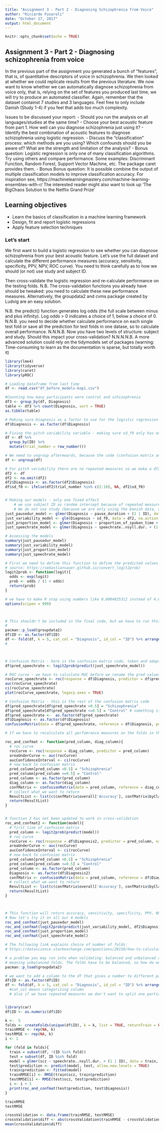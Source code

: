 ```yaml
---
title: "Assignment 3 - Part 2 - Diagnosing Schizophrenia from Voice"
author: "Riccardo Fusaroli"
date: "October 17, 2017"
output: html_document
---
```


```r
knitr::opts_chunk$set(echo = TRUE)
```

## Assignment 3 - Part 2 - Diagnosing schizophrenia from voice

In the previous part of the assignment you generated a bunch of "features", that is, of quantitative descriptors of voice in schizophrenia. We then looked at whether we could replicate results from the previous literature.
We now want to know whether we can automatically diagnose schizophrenia from voice only, that is, relying on the set of features you produced last time, we will try to produce an automated classifier.
Again, remember that the dataset containst 7 studies and 3 languages. Feel free to only include Danish (Study 1-4) if you feel that adds too much complexity.

Issues to be discussed your report:
- Should you run the analysis on all languages/studies at the same time? 
- Choose your best acoustic feature from part 1. How well can you diagnose schizophrenia just using it?
- Identify the best combination of acoustic features to diagnose schizophrenia using logistic regression.
- Discuss the "classification" process: which methods are you using? Which confounds should you be aware of? What are the strength and limitation of the analysis?
- Bonus question: Logistic regression is only one of many classification algorithms. Try using others and compare performance. Some examples: Discriminant Function, Random Forest, Support Vector Machine, etc. The package caret provides them. 
- Bonus Bonus question: It is possible combine the output of multiple  classification models to improve classification accuracy. For inspiration see,
https://machinelearningmastery.com/machine-learning-ensembles-with-r/
 The interested reader might also want to look up 'The BigChaos Solution to the Netflix Grand Prize'

## Learning objectives
- Learn the basics of classification in a machine learning framework
- Design, fit and report logistic regressions
- Apply feature selection techniques

### Let's start

We first want to build a logistic regression to see whether you can diagnose schizophrenia from your best acoustic feature. Let's use the full dataset and calculate the different performance measures (accuracy, sensitivity, specificity, PPV, NPV, ROC curve). You need to think carefully as to how we should (or not) use study and subject ID.

Then cross-validate the logistic regression and re-calculate performance on the testing folds. N.B. The cross-validation functions you already have should be tweaked: you need to calculate these new performance measures. Alternatively, the groupdata2 and cvms package created by Ludvig are an easy solution. 

N.B. the predict() function generates log odds (the full scale between minus and plus infinity). Log odds > 0 indicates a choice of 1, below a choice of 0.
N.N.B. you need to decide whether calculate performance on each single test fold or save all the prediction for test folds in one datase, so to calculate overall performance.
N.N.N.B. Now you have two levels of structure: subject and study. Should this impact your cross-validation?
N.N.N.N.B. A more advanced solution could rely on the tidymodels set of packages (warning: Time-consuming to learn as the documentation is sparse, but totally worth it)



```r
library(lme4)
library(tidyverse)
library(caret)
library(pROC)

# Loading dataframe from last time
df <- read.csv("df_before_models-kopi.csv")

#Counting how many participants were control and schizophrenia
df3 <- group_by(df, Diagnosis)
table <- df3 %>% count(Diagnosis, sort = TRUE)
as.tibble(table)

# Making sure Diagnosis as a factor to use for the logistic regression
df$Diagnosis <- as.factor(df$Diagnosis)

# Fixing the pitch variability variable - making sure sd_f0 only has one value per ID istead of 10 identical ones (as new column)
df <- df %>%
  group_by(ID) %>%
  mutate(trial_number = row_number())

# We need to ungroup afterewards, because the code (confusion matrix and roc != 1) works if i don't run these lines above
df <- ungroup(df)

# For pitch variability there are no repeated measures so we make a df2 for that where sd_f0 and Diagnosis has one measure per ID
df2 <- df
df2 <- na.omit(df2)
df2$Diagnosis <- as.factor(df2$Diagnosis)
df$sd_f0 <- ifelse(df2$trial_number %in% c(2:10), NA, df2$sd_f0)


# Making our models - only one fixed effect
    # we use subject ID as random intercept because of repeated measures. 
    # We do not use study (because we are only using the Danish data, and we previously concluded that the Danish studies are not different)
just_pausedur_model <- glmer(Diagnosis ~ pause_duration + (1 | ID), data = df, family = "binomial")
just_variability_model <- glm(Diagnosis ~ sd_f0, data = df2, na.action = "na.omit", family = "binomial")
just_proportion_model <- glmer(Diagnosis ~ proportion_of_spoken_time + (1 | ID), data = df, family = "binomial")
just_speechrate_model <- glmer(Diagnosis ~ speechrate..nsyll.dur. + (1 | ID), data = df, family = "binomial", glmerControl(optimizer = "nloptwrap", calc.derivs = FALSE))

# Assessing the models
summary(just_pausedur_model)
summary(just_variability_model)
summary(just_proportion_model)
summary(just_speechrate_model)
```


```r

# First we need to define this function to define the predicted values (we need those for both the ROC and confusion matrix): 
# source: https://sebastiansauer.github.io/convert_logit2prob/
logit2prob <- function(logit){
  odds <- exp(logit)
  prob <- odds / (1 + odds)
  return(prob)
}

# we have to make R stop using numbers like 0.0004835312 instead of 4.835312e-04 (scientific notation) to avoid a problem in confmat code
options(scipen = 999)



# This shouldn't be included in the final code, but we have to run this before the rest of this chunk in order to not get accuracy = 1.
#
pacman::p_load(groupdata2)
df$ID <- as.factor(df$ID)
df <- fold(df, k = 5, cat_col = "Diagnosis", id_col = "ID") %>% arrange(.folds)
#



# Confusion Matrix - here is the confusion matrix code, taken and adapted from the powerpoint of this week's lecture (continued below)
df$pred_speechrate <- logit2prob(predict(just_speechrate_model))

# ROC curve - we have to calculate ROC before we rename the pred values to "Schizophrenia" or "Control" because it only handles numeric values
rocCurve_speechrate <- roc(response = df$Diagnosis, predictor = df$pred_speechrate)
auc(rocCurve_speechrate)
ci(rocCurve_speechrate)
plot(rocCurve_speechrate, legacy.axes = TRUE)

# Confusion Matrix - this is the rest of the confusion matrix code
df$pred_speechrate[df$pred_speechrate >0.5] = "Schizophrenia"
df$pred_speechrate[df$pred_speechrate <=0.5] = "Control" # something is wrong here - i found out why! it's because of scientific notation!
df$pred_speechrate <-  as.factor(df$pred_speechrate)
df$Diagnosis <- as.factor(df$Diagnosis)
confusionMatrix(data = df$pred_speechrate, reference = df$Diagnosis, positive = "Schizophrenia")

```


```r
# If we have to recalculate all perfomrance measures on the folds in the next task (cross-validation) it may be a good idea to create a function that calculates and saves all 6 measures

roc_and_confmat <- function(pred_column, diag_column){
  # roc curve
  rocCurve <- roc(response = diag_column, predictor = pred_column)
  areaUnderCurve <- auc(rocCurve)
  aucConfidenceInterval <- ci(rocCurve)
  # now back to confusion matrix
  pred_column[pred_column >0.5] = "Schizophrenia"
  pred_column[pred_column <=0.5] = "Control"
  pred_column <- as.factor(pred_column)
  diag_column <- as.factor(diag_column)
  confMatrix <- confusionMatrix(data = pred_column, reference = diag_column, positive = "Schizophrenia")
  # collect what we want to return
  ResultList <- list(c(confMatrix$overall['Accuracy'], confMatrix$byClass['Sensitivity'], confMatrix$byClass['Specificity'], confMatrix$byClass['Pos Pred Value'], confMatrix$byClass['Neg Pred Value']), areaUnderCurve)
  return(ResultList)
}


# function 2 has not been updated to work in cross-validation
roc_and_confmat2 <- function(model){
  # first line of confusion matrix
  pred_column <- logit2prob(predict(model))
  # roc curve
  rocCurve <- roc(response = df$Diagnosis2, predictor = pred_column, na.rm = TRUE)
  areaUnderCurve <- auc(rocCurve)
  aucConfidenceInterval <- ci(rocCurve)
  # now back to confusion matrix
  pred_column[pred_column >0.5] = "Schizophrenia"
  pred_column[pred_column <=0.5] = "Control"
  pred_column <- as.factor(pred_column)
  Diagnosis <- as.factor(df$Diagnosis2)
  confMatrix <- confusionMatrix(data = pred_column, reference = df$Diagnosis2, positive = "Schizophrenia")
  # collect what we want to return
  ResultList <- list(c(confMatrix$overall['Accuracy'], confMatrix$byClass['Sensitivity'], confMatrix$byClass['Specificity'], confMatrix$byClass['Pos Pred Value'], confMatrix$byClass['Neg Pred Value']), areaUnderCurve)
  return(ResultList)
}



# This function will return accuracy, sensitivity, specificity, PPV, NPV in that order, and then area under the roc curve as the last value.
# Now let's try it on all our 4 models
roc_and_confmat(just_pausedur_model)
roc_and_confmat(logit2prob(predict(just_variability_model, df2$Diagnosis))) # doesn't work because of different lenghts of pred_column and df$Diagnosis
roc_and_confmat(just_proportion_model)
roc_and_confmat(just_speechrate_model)
```


```r
# The following link explains choice of number of folds:
# https://datascience.stackexchange.com/questions/28158/how-to-calculate-the-fold-number-k-fold-in-cross-validation

# a problem you may run into when validating: balanced and unbalanced data
# meaning unbalanced folds. The folds have to be balanced, so how do we tell them to do that?
pacman::p_load(groupdata2)

# we want to add a column to the df that gives a number to different parts of the dataset (folds)
df$ID <- as.factor(df$ID)
df <- fold(df, k = 5, cat_col = "Diagnosis", id_col = "ID") %>% arrange(.folds)
  #cat_col means categorizing column 
  # also if we have repeated measures we don't want to split one participant over different fold


library(car)
df$ID <- as.numeric(df$ID)

k <-  5
folds <- createFolds(unique(df$ID), k = k, list = TRUE, returnTrain = FALSE)
trainRMSE <- rep(NA, k)
testRMSE <- rep(NA, k)
i <- 1

for (fold in folds){
  train = subset(df, !(ID %in% fold))
  test = subset(df, ID %in% fold)
  model = glmer(scz ~ speechrate..nsyll.dur. + (1 | ID), data = train, family = "binomial", glmerControl(optimizer = "nloptwrap", calc.derivs = FALSE))
  test$prediction <- predict(model, test, allow.new.levels = TRUE)
  train$prediction <- fitted(model)
  trainRMSE[i] <- RMSE(train$scz, train$prediction)
  testRMSE[i] <- RMSE(test$scz, test$prediction)
  i <- i + 1
  print(roc_and_confmat(test$prediction, test$Diagnosis))
}

trainRMSE
testRMSE

crossValidation <- data.frame(trainRMSE, testRMSE)
crossValidation$diff <- abs(crossValidation$trainRMSE - crossValidation$testRMSE)
mean(crossValidation$diff)
```

